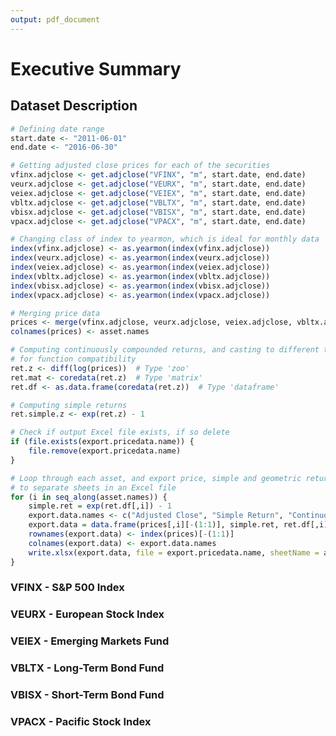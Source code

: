 ```yaml
---
output: pdf_document
---
```



# Executive Summary

## Dataset Description

```r
# Defining date range
start.date <- "2011-06-01"
end.date <- "2016-06-30"

# Getting adjusted close prices for each of the securities
vfinx.adjclose <- get.adjclose("VFINX", "m", start.date, end.date)
veurx.adjclose <- get.adjclose("VEURX", "m", start.date, end.date)
veiex.adjclose <- get.adjclose("VEIEX", "m", start.date, end.date)
vbltx.adjclose <- get.adjclose("VBLTX", "m", start.date, end.date)
vbisx.adjclose <- get.adjclose("VBISX", "m", start.date, end.date)
vpacx.adjclose <- get.adjclose("VPACX", "m", start.date, end.date)

# Changing class of index to yearmon, which is ideal for monthly data
index(vfinx.adjclose) <- as.yearmon(index(vfinx.adjclose))
index(veurx.adjclose) <- as.yearmon(index(veurx.adjclose))
index(veiex.adjclose) <- as.yearmon(index(veiex.adjclose))
index(vbltx.adjclose) <- as.yearmon(index(vbltx.adjclose))
index(vbisx.adjclose) <- as.yearmon(index(vbisx.adjclose))
index(vpacx.adjclose) <- as.yearmon(index(vpacx.adjclose))

# Merging price data
prices <- merge(vfinx.adjclose, veurx.adjclose, veiex.adjclose, vbltx.adjclose, vbisx.adjclose, vpacx.adjclose)
colnames(prices) <- asset.names

# Computing continuously compounded returns, and casting to different types
# for function compatibility
ret.z <- diff(log(prices))  # Type 'zoo'
ret.mat <- coredata(ret.z)  # Type 'matrix'
ret.df <- as.data.frame(coredata(ret.z))  # Type 'dataframe'

# Computing simple returns
ret.simple.z <- exp(ret.z) - 1

# Check if output Excel file exists, if so delete
if (file.exists(export.pricedata.name)) {
	file.remove(export.pricedata.name)
}

# Loop through each asset, and export price, simple and geometric return
# to separate sheets in an Excel file
for (i in seq_along(asset.names)) {
	simple.ret = exp(ret.df[,i]) - 1
	export.data.names <- c("Adjusted Close", "Simple Return", "Continuously Compounded Return")
	export.data = data.frame(prices[,i][-(1:1)], simple.ret, ret.df[,i])
	rownames(export.data) <- index(prices)[-(1:1)]
	colnames(export.data) <- export.data.names
	write.xlsx(export.data, file = export.pricedata.name, sheetName = asset.names[i], append = TRUE)
}

```

### VFINX - S&P 500 Index
### VEURX - European Stock Index
### VEIEX - Emerging Markets Fund
### VBLTX - Long-Term Bond Fund
### VBISX - Short-Term Bond Fund
### VPACX - Pacific Stock Index
